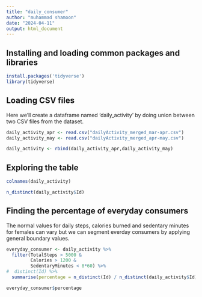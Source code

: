 ---
title: "daily_consumer"
author: "muhammad shamoon"
date: "2024-04-11"
output: html_document
---


## Installing and loading common packages and libraries

```{r}
install.packages('tidyverse')
library(tidyverse)
```
## Loading CSV files

Here we'll create a dataframe named 'daily_activity' by doing union between two CSV files from the dataset.

```{r}
daily_activity_apr <- read.csv("dailyActivity_merged_mar-apr.csv")
daily_activity_may <- read.csv("dailyActivity_merged_apr-may.csv")
```


```{r}
daily_activity <- rbind(daily_activity_apr,daily_activity_may)
```


## Exploring the table

```{r}
colnames(daily_activity)
```

```{r}
n_distinct(daily_activity$Id)
```

## Finding the percentage of everyday consumers

The normal values for daily steps, calories burned and sedentary minutes for females can vary but we can segment everday consumers by applying general boundary values.

```{r}
everyday_consumer <- daily_activity %>%
  filter(TotalSteps > 5000 &
         Calories > 1200 &
         SedentaryMinutes < 8*60) %>%
#  distinct(Id) %>%
  summarise(percentage = n_distinct(Id) / n_distinct(daily_activity$Id) * 100)
```

```{r}
everyday_consumer$percentage
```
